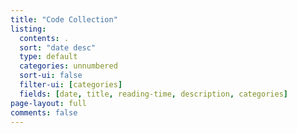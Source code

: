 ```yaml
---
title: "Code Collection"
listing:
  contents: .
  sort: "date desc"
  type: default
  categories: unnumbered
  sort-ui: false
  filter-ui: [categories]
  fields: [date, title, reading-time, description, categories]
page-layout: full
comments: false
---
```

